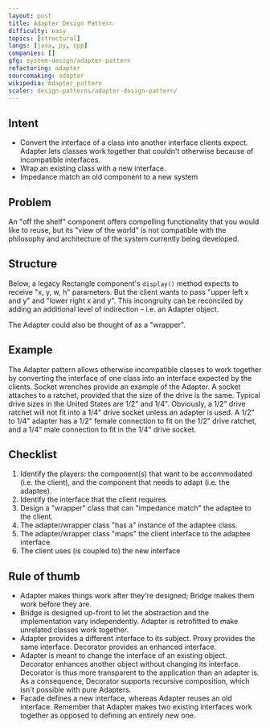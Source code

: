 ```yaml
---
layout: post
title: Adapter Design Pattern
difficulty: easy
topics: [structural]
langs: [java, py, cpp]
companies: []
gfg: system-design/adapter-pattern
refactoring: adapter
sourcemaking: adapter
wikipedia: Adapter_pattern
scaler: design-patterns/adapter-design-pattern/
---
```


## Intent
- Convert the interface of a class into another interface clients expect. Adapter lets classes work together that couldn't otherwise because of incompatible interfaces.
- Wrap an existing class with a new interface.
- Impedance match an old component to a new system

## Problem
An "off the shelf" component offers compelling functionality that you would like to reuse, but its "view of the world" is not compatible with the philosophy and architecture of the system currently being developed.

## Structure

Below, a legacy Rectangle component's `display()` method expects to receive "x, y, w, h" parameters. But the client wants to pass "upper left x and y" and "lower right x and y". 
This incongruity can be reconciled by adding an additional level of indirection – i.e. an Adapter object.

<MdxImage src="https://sourcemaking.com/files/v2/content/patterns/Adapter_1-2x.png" />

The Adapter could also be thought of as a "wrapper".

<MdxImage src="https://sourcemaking.com/files/v2/content/patterns/Adapter-2x.png" />

## Example

The Adapter pattern allows otherwise incompatible classes to work together by converting the interface of one class into an interface expected by the clients. 
Socket wrenches provide an example of the Adapter. A socket attaches to a ratchet, provided that the size of the drive is the same. 
Typical drive sizes in the United States are 1/2" and 1/4". 
Obviously, a 1/2" drive ratchet will not fit into a 1/4" drive socket unless an adapter is used. 
A 1/2" to 1/4" adapter has a 1/2" female connection to fit on the 1/2" drive ratchet, and a 1/4" male connection to fit in the 1/4" drive socket.

<MdxImage src="https://sourcemaking.com/files/v2/content/patterns/Adapter_example1-2x.png" />

## Checklist

1. Identify the players: the component(s) that want to be accommodated (i.e. the client), and the component that needs to adapt (i.e. the adaptee).
2. Identify the interface that the client requires.
3. Design a "wrapper" class that can "impedance match" the adaptee to the client.
4. The adapter/wrapper class "has a" instance of the adaptee class.
5. The adapter/wrapper class "maps" the client interface to the adaptee interface.
6. The client uses (is coupled to) the new interface

## Rule of thumb

- Adapter makes things work after they're designed; Bridge makes them work before they are.
- Bridge is designed up-front to let the abstraction and the implementation vary independently. Adapter is retrofitted to make unrelated classes work together.
- Adapter provides a different interface to its subject. Proxy provides the same interface. Decorator provides an enhanced interface.
- Adapter is meant to change the interface of an existing object. Decorator enhances another object without changing its interface. Decorator is thus more transparent to the application than an adapter is. As a consequence, Decorator supports recursive composition, which isn't possible with pure Adapters.
- Facade defines a new interface, whereas Adapter reuses an old interface. Remember that Adapter makes two existing interfaces work together as opposed to defining an entirely new one.